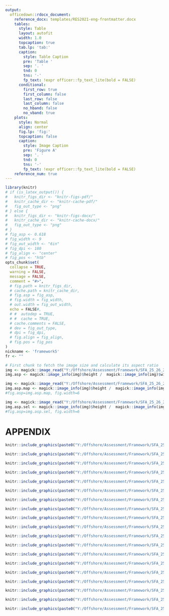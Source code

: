 ```yaml
---
output:
  officedown::rdocx_document:
    reference_docx: templates/RES2021-eng-frontmatter.docx
    tables:
      style: Table
      layout: autofit
      width: 1.0
      topcaption: true
      tab.lp: 'tab:'
      caption:
        style: Table Caption
        pre: 'Table '
        sep: '. '
        tnd: 0
        tns: '-'
        fp_text: !expr officer::fp_text_lite(bold = FALSE)
      conditional:
        first_row: true
        first_column: false
        last_row: false
        last_column: false
        no_hband: false
        no_vband: true
    plots:
      style: Normal
      align: center
      fig.lp: 'fig:'
      topcaption: false
      caption:
        style: Image Caption
        pre: 'Figure A'
        sep: '. '
        tnd: 0
        tns: '-'
        fp_text: !expr officer::fp_text_lite(bold = FALSE)
    reference_num: true
---
```

<!-- The following code should appear at the beginning of the first appendix.
After that, all subsequent sections will be turned into appendices. -->

<!-- `r if(knitr:::is_latex_output()) '\\Appendices'` -->

<!-- `r if(!knitr:::is_latex_output()) '# Appendix {-}'` -->

```r
library(knitr)
# if (is_latex_output()) {
#   knitr_figs_dir <- "knitr-figs-pdf/"
#   knitr_cache_dir <- "knitr-cache-pdf/"
#   fig_out_type <- "png"
# } else {
#   knitr_figs_dir <- "knitr-figs-docx/"
#   knitr_cache_dir <- "knitr-cache-docx/"
#   fig_out_type <- "png"
# }
# fig_asp <- 0.618
# fig_width <- 9
# fig_out_width <- "6in"
# fig_dpi <- 180
# fig_align <- "center"
# fig_pos <- "htb"
opts_chunk$set(
  collapse = TRUE,
  warning = FALSE,
  message = FALSE,
  comment = "#>",
  # fig.path = knitr_figs_dir,
  # cache.path = knitr_cache_dir,
  # fig.asp = fig_asp,
  # fig.width = fig_width,
  # out.width = fig_out_width,
  echo = FALSE#,
  # #  autodep = TRUE,
  # #  cache = TRUE,
  # cache.comments = FALSE,
  # dev = fig_out_type,
  # dpi = fig_dpi,
  # fig.align = fig_align,
  # fig.pos = fig_pos
)
nickname <- 'framework5'
fr <- ""

```

```r
# First chunk to fetch the image size and calculate its aspect ratio
img <- magick::image_read("Y:/Offshore/Assessment/Framework/SFA_25_26_2024/DataInputs/Survey/framework5/shf_survey_75plus_Sab.png") # read the image using the magic library
img.asp <- magick::image_info(img)$height /  magick::image_info(img)$width # calculate the figures aspect ratio

img <- magick::image_read("Y:/Offshore/Assessment/Framework/SFA_25_26_2024/DataInputs/Survey/framework5/stations_Mid.png") # read the image using the magic library
img.asp.map <- magick::image_info(img)$height /  magick::image_info(img)$width # calculate the figures aspect ratio
#fig.asp=img.asp.map, fig.width=6

img <- magick::image_read("Y:/Offshore/Assessment/Framework/SFA_25_26_2024/DataInputs/Port_sampling/BBn/shf_selectivity_cumulative.png") # read the image using the magic library
img.asp.sel <- magick::image_info(img)$height /  magick::image_info(img)$width # calculate the figures aspect ratio
#fig.asp=img.asp.sel, fig.width=6

```

# APPENDIX {#app:a}

```r
knitr::include_graphics(paste0("Y:/Offshore/Assessment/Framework/SFA_25_26_2024/DataInputs/Survey/", nickname, "/stations_Mid", fr, ".png"))
```

```r
knitr::include_graphics(paste0("Y:/Offshore/Assessment/Framework/SFA_25_26_2024/DataInputs/Survey/", nickname, "/stations_Sab", fr, ".png"))
```

```r
knitr::include_graphics(paste0("Y:/Offshore/Assessment/Framework/SFA_25_26_2024/DataInputs/Survey/", nickname, "/stations_Ban", fr, ".png"))
```

```r
knitr::include_graphics(paste0("Y:/Offshore/Assessment/Framework/SFA_25_26_2024/DataInputs/Survey/", nickname, "/stations_BBn", fr, ".png"))
```

```r
knitr::include_graphics(paste0("Y:/Offshore/Assessment/Framework/SFA_25_26_2024/DataInputs/Survey/", nickname, "/stations_BBs", fr, ".png"))
```

```r
knitr::include_graphics(paste0("Y:/Offshore/Assessment/Framework/SFA_25_26_2024/DataInputs/Survey/", nickname, "/stations_Ger", fr, ".png"))
```

```r
knitr::include_graphics(paste0("Y:/Offshore/Assessment/Framework/SFA_25_26_2024/DataInputs/Survey/", nickname, "/stations_GBb", fr, ".png"))
```


```r
knitr::include_graphics(paste0("Y:/Offshore/Assessment/Framework/SFA_25_26_2024/DataInputs/Survey/", nickname, "/shf_survey_75plus_Sab.png"))
```

```r
knitr::include_graphics(paste0("Y:/Offshore/Assessment/Framework/SFA_25_26_2024/DataInputs/Survey/", nickname, "/shf_survey_75plus_BBn.png"))
```

```r
knitr::include_graphics(paste0("Y:/Offshore/Assessment/Framework/SFA_25_26_2024/DataInputs/Survey/", nickname,"/shf_survey_75plus_BBs.png"))
```

```r
knitr::include_graphics(paste0("Y:/Offshore/Assessment/Framework/SFA_25_26_2024/DataInputs/Survey/", nickname,"/shf_survey_75plus_Ger.png"))
```

```r
knitr::include_graphics(paste0("Y:/Offshore/Assessment/Framework/SFA_25_26_2024/DataInputs/Survey/", nickname,"/shf_survey_75plus_GBb.png"))
```


```r
knitr::include_graphics(paste0("Y:/Offshore/Assessment/Framework/SFA_25_26_2024/DataInputs/Port_sampling/Mid/shf_selectivity_cumulative", fr, ".png"))
```

```r
knitr::include_graphics(paste0("Y:/Offshore/Assessment/Framework/SFA_25_26_2024/DataInputs/Port_sampling/Ban/shf_selectivity_cumulative", fr, ".png"))
```

```r
knitr::include_graphics(paste0("Y:/Offshore/Assessment/Framework/SFA_25_26_2024/DataInputs/Port_sampling/BBs/shf_selectivity_cumulative", fr, ".png"))
```

```r
knitr::include_graphics(paste0("Y:/Offshore/Assessment/Framework/SFA_25_26_2024/DataInputs/Port_sampling/Ger/shf_selectivity_cumulative", fr, ".png"))
```

```r
knitr::include_graphics(paste0("Y:/Offshore/Assessment/Framework/SFA_25_26_2024/DataInputs/Port_sampling/GBb/shf_selectivity_cumulative", fr, ".png"))
```

```r
knitr::include_graphics(paste0("Y:/Offshore/Assessment/Framework/SFA_25_26_2024/DataInputs/Port_sampling/Sab/shf_selectivity_cumulative", fr, ".png"))
```

```r
knitr::include_graphics(paste0("Y:/Offshore/Assessment/Framework/SFA_25_26_2024/DataInputs/Port_sampling/BBn/shf_selectivity_cumulative", fr, ".png"))
```